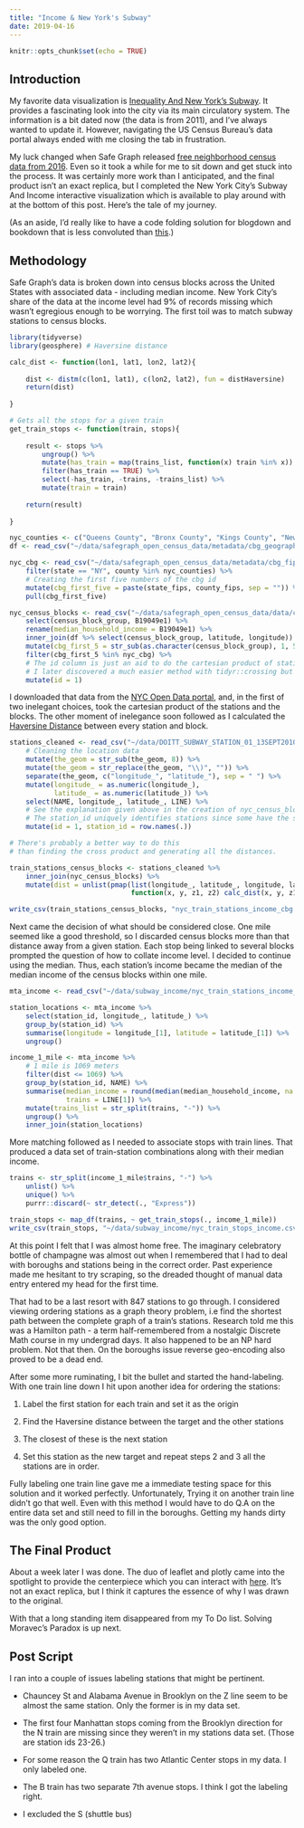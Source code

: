 ```yaml
---
title: "Income & New York's Subway"
date: 2019-04-16
---
```


```r
knitr::opts_chunk$set(echo = TRUE)
```

## Introduction

My favorite data visualization is [Inequality And New York's Subway](https://projects.newyorker.com/story/subway/). It provides a fascinating look into the city via its main circulatory system. The information is a bit dated now (the data is from 2011), and I've always wanted to update it. However, navigating the US Census Bureau's data portal always ended with me closing the tab in frustration. 

My luck changed when Safe Graph released [free neighborhood census data from 2016](https://www.safegraph.com/open-census-data). Even so it took a while for me to sit down and get stuck into the process. It was certainly more work than I anticipated, and the final product isn't an exact replica, but I completed the New York City's Subway And Income interactive visualization which is available to play around with at the bottom of this post. Here's the tale of my journey.

(As an aside, I'd really like to have a code folding solution for blogdown and bookdown that is less convoluted than [this](https://statnmap.com/2017-11-13-enable-code-folding-in-bookdown-and-blogdown/).)

## Methodology

Safe Graph's data is broken down into census blocks across the United States with associated data - including median income. New York City's share of the data at the income level had 9% of records missing which wasn't egregious enough to be worrying. The first toil was to match subway stations to census blocks. 

```r
library(tidyverse)
library(geosphere) # Haversine distance

calc_dist <- function(lon1, lat1, lon2, lat2){
    
    dist <- distm(c(lon1, lat1), c(lon2, lat2), fun = distHaversine)
    return(dist)
    
}

# Gets all the stops for a given train
get_train_stops <- function(train, stops){
    
    result <- stops %>% 
        ungroup() %>% 
        mutate(has_train = map(trains_list, function(x) train %in% x)) %>% 
        filter(has_train == TRUE) %>% 
        select(-has_train, -trains, -trains_list) %>% 
        mutate(train = train)
    
    return(result)
    
}

nyc_counties <- c("Queens County", "Bronx County", "Kings County", "New York County")
df <- read_csv("~/data/safegraph_open_census_data/metadata/cbg_geographic_data.csv")

nyc_cbg <- read_csv("~/data/safegraph_open_census_data/metadata/cbg_fips_codes.csv") %>%
    filter(state == "NY", county %in% nyc_counties) %>% 
    # Creating the first five numbers of the cbg id 
    mutate(cbg_first_five = paste(state_fips, county_fips, sep = "")) %>% 
    pull(cbg_first_five)

nyc_census_blocks <- read_csv("~/data/safegraph_open_census_data/data/cbg_b19.csv") %>% 
    select(census_block_group, B19049e1) %>% 
    rename(median_household_income = B19049e1) %>% 
    inner_join(df %>% select(census_block_group, latitude, longitude)) %>% 
    mutate(cbg_first_5 = str_sub(as.character(census_block_group), 1, 5)) %>% 
    filter(cbg_first_5 %in% nyc_cbg) %>% 
    # The id column is just an aid to do the cartesian product of stations & census groups
    # I later discovered a much easier method with tidyr::crossing but didn't bother to change the code
    mutate(id = 1)
```

I downloaded that data from the [NYC Open Data portal](https://data.cityofnewyork.us/Transportation/Subway-Stations/arq3-7z49), and, in the first of two inelegant choices, took the cartesian product of the stations and the blocks. The other moment of inelegance soon followed as I calculated the [Haversine Distance](https://en.wikipedia.org/wiki/Haversine_formula) between every station and block. 

```r
stations_cleaned <- read_csv("~/data/DOITT_SUBWAY_STATION_01_13SEPT2010.csv") %>% 
    # Cleaning the location data
    mutate(the_geom = str_sub(the_geom, 8)) %>% 
    mutate(the_geom = str_replace(the_geom, "\\)", "")) %>% 
    separate(the_geom, c("longitude_", "latitude_"), sep = " ") %>% 
    mutate(longitude_ = as.numeric(longitude_), 
           latitude_ = as.numeric(latitude_)) %>% 
    select(NAME, longitude_, latitude_, LINE) %>% 
    # See the explanation given above in the creation of nyc_census_blocks for the id column
    # The station_id uniquely identifies stations since some have the same name
    mutate(id = 1, station_id = row.names(.))

# There's probably a better way to do this 
# than finding the cross product and generating all the distances.

train_stations_census_blocks <- stations_cleaned %>% 
    inner_join(nyc_census_blocks) %>%
    mutate(dist = unlist(pmap(list(longitude_, latitude_, longitude, latitude),
                              function(x, y, z1, z2) calc_dist(x, y, z1, z2))))

write_csv(train_stations_census_blocks, "nyc_train_stations_income_cbg.csv")
```

Next came the decision of what should be considered close. One mile seemed like a good threshold, so I discarded census blocks more than that distance away from a given station. Each stop being linked to several blocks prompted the question of how to collate income level. I decided to continue using the median. Thus, each station's income became the median of the median income of the census blocks within one mile. 

```r
mta_income <- read_csv("~/data/subway_income/nyc_train_stations_income_cbg.csv")

station_locations <- mta_income %>% 
    select(station_id, longitude_, latitude_) %>% 
    group_by(station_id) %>% 
    summarise(longitude = longitude_[1], latitude = latitude_[1]) %>% 
    ungroup()

income_1_mile <- mta_income %>%
    # 1 mile is 1069 meters
    filter(dist <= 1069) %>% 
    group_by(station_id, NAME) %>%
    summarise(median_income = round(median(median_household_income, na.rm = T)),
              trains = LINE[1]) %>% 
    mutate(trains_list = str_split(trains, "-")) %>% 
    ungroup() %>% 
    inner_join(station_locations)
```

More matching followed as I needed to associate stops with train lines. That produced a data set of train-station combinations along with their median income.  

```r
trains <- str_split(income_1_mile$trains, "-") %>% 
    unlist() %>% 
    unique() %>% 
    purrr::discard(~ str_detect(., "Express"))

train_stops <- map_df(trains, ~ get_train_stops(., income_1_mile)) 
write_csv(train_stops, "~/data/subway_income/nyc_train_stops_income.csv")
```

At this point I felt that I was almost home free. The imaginary celebratory bottle of champagne was almost out when I remembered that I had to deal with boroughs and stations being in the correct order. Past experience made me hesitant to try scraping, so the dreaded thought of manual data entry entered my head for the first time.

That had to be a last resort with 847 stations to go through. I considered viewing ordering stations as a graph theory problem, i.e find the shortest path between the complete graph of a train's stations. Research told me this was a Hamilton path - a term half-remembered from a nostalgic Discrete Math course in my undergrad days. It also happened to be an NP hard problem. Not that then. On the boroughs issue reverse geo-encoding also proved to be a dead end. 

After some more ruminating, I bit the bullet and started the hand-labeling. With one train line down I hit upon another idea for ordering the stations:

1. Label the first station for each train and set it as the origin

2. Find the Haversine distance between the target and the other stations

3. The closest of these is the next station

4. Set this station as the new target and repeat steps 2 and 3 all the stations are in order.

Fully labeling one train line gave me a immediate testing space for this solution and it worked perfectly. Unfortunately, Trying it on another train line didn't go that well. Even with this method I would have to do Q.A on the entire data set and still need to fill in the boroughs. Getting my hands dirty was the only good option.

## The Final Product

About a week later I was done. The duo of leaflet and plotly came into the spotlight to provide the centerpiece which you can interact with [here](https://gfleetwood.shinyapps.io/nyc_subway_income/). It's not an exact replica, but I think it captures the essence of why I was drawn to the original.

With that a long standing item disappeared from my To Do list. Solving Moravec's Paradox is up next.

## Post Script

I ran into a couple of issues labeling stations that might be pertinent.

* Chauncey St and Alabama Avenue in Brooklyn on the Z line seem to be almost the same station. Only the former is in my data set.

* The first four Manhattan stops coming from the Brooklyn direction for the N train are missing since they weren't in my stations data set. (Those are station ids 23-26.)

* For some reason the Q train has two Atlantic Center stops in my data. I only labeled one.

* The B train has two separate 7th avenue stops. I think I got the labeling right.

* I excluded the S (shuttle bus)